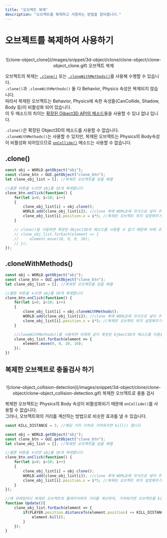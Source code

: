 ```yaml
---
title: "오브젝트 복제"
description: "오브젝트를 복제하고 사용하는 방법을 알아봅니다."
---
```

# 오브젝트를 복제하여 사용하기

<br/>
<center>
    ![clone-object_clone](/images/snippet/3d-object/clone/clone-object/clone-object_clone.gif) 오브젝트 복제
</center>

오브젝트의 복제는 [`.clone()`](/kr/script/built-in/three/object3d#clone) 또는 [`.cloneWithMethods()`](/kr/script/api/object3d#clonewithmethods)를 사용해 수행할 수 있습니다.  
`.clone()`과 `.cloneWithMethods()` 둘 다 Behavior, Physics 속성은 복제되지 않습니다.  
따라서 복제된 오브젝트는 Behavior, Physics에 속한 속성들(CanCollide, Shadow, Body 등)이 비활성화 되어 있습니다.  
이 두 메소드의 차이는 [확장된 Ojbect3D API의 메소드](/kr/script/api/object3d)들을 사용할 수 있냐 없냐 입니다.  

`.clone()`은 확장된 Object3D의 메소드를 사용할 수 없습니다.  
`.cloneWithMethods()`는 사용할 수 있지만, 복제된 오브젝트는 Physics의 Body속성이 비활성화 되어있으므로 [`onCollide()`](/kr/script/api/object3d#oncollide) 메소드는 사용할 수 없습니다.  

## .clone()

```js showLineNumbers copy
const obj = WORLD.getObject("obj");
const clone_btn = GUI.getObject("clone_btn");
let clone_obj_list = []; //복제한 오브젝트를 담을 배열

//클론 버튼을 누르면 obj를 10개 복제합니다
clone_btn.onClick(function() {
    for(let i=0; i<10; i++)
    {
        clone_obj_list[i] = obj.clone();
        WORLD.add(clone_obj_list[i]); //clone 후에 WORLD에 자식으로 넣어 주어야 사용 가능합니다
        clone_obj_list[i].position.x = i*5; //복제된 오브젝트 위치 설정해주기
    }

    // clone()을 사용하면 확장된 Object3D의 메소드를 사용할 수 없기 떄문에 아래 코드를 실행할 때 에러가납니다
    // clone_obj_list.forEach(element => {
    //     element.move(10, 0, 0, 10);
    // });
});
```

## .cloneWithMethods()

```js showLineNumbers copy
const obj = WORLD.getObject("obj");
const clone_btn = GUI.getObject("clone_btn");
let clone_obj_list = []; //복제한 오브젝트를 담을 배열

//클론 버튼을 누르면 obj를 10개 복제합니다
clone_btn.onClick(function() {
    for(let i=0; i<10; i++)
    {
        clone_obj_list[i] = obj.cloneWithMethods();
        WORLD.add(clone_obj_list[i]); //clone 후에 WORLD에 자식으로 넣어 주어야 사용 가능합니다
        clone_obj_list[i].position.x = i*5; //복제된 오브젝트 위치 설정해주기
    }

    //cloneWithMethods()를 사용하면 아래와 같이 확장된 Ojbect3D의 메소드를 이용할 수 있습니다
    clone_obj_list.forEach(element => {
        element.move(0, 0, 10, 10);
    });
})
```

## 복제한 오브젝트로 충돌검사 하기

<br/>
<center>
    ![clone-object_collision-detection](/images/snippet/3d-object/clone/clone-object/clone-object_collision-detection.gif) 복제한 오브젝트로 충돌 검사
</center>

복제한 오브젝트는 Physics의 Body 속성이 비활성화되기 때문에 `onCollide()`를 사용할 수 없습니다.  
그러나, 오브젝트와의 거리를 계산하는 방법으로 비슷한 효과를 낼 수 있습니다.  

```js showLineNumbers copy
const KILL_DISTANCE = 3; //해당 거리 이하로 가까워지면 kill() 합니다

const obj = WORLD.getObject("obj");
const clone_btn = GUI.getObject("clone_btn");
let clone_obj_list = []; //복제한 오브젝트를 담을 배열

//클론 버튼을 누르면 obj를 10개 복제합니다
clone_btn.onClick(function() {
    for(let i=0; i<10; i++)
    {
        clone_obj_list[i] = obj.clone();
        WORLD.add(clone_obj_list[i]); //clone 후에 WORLD에 자식으로 넣어 주어야 사용 가능합니다
        clone_obj_list[i].position.x = i*5; //복제된 오브젝트 위치 설정해주기
    }
});

//매 프레임마다 복제된 오브젝트와 플레이어와의 거리를 계산하여, 가까워지면 오브젝트를 kill() 합니다
function Update(){
    clone_obj_list.forEach(element => {
        if(PLAYER.position.distanceTo(element.position) <= KILL_DISTANCE){
            element.kill();
        }
    });
}
```